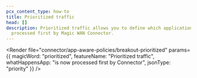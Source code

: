 ```yaml
---
pcx_content_type: how-to
title: Prioritized traffic
head: []
description: Prioritized traffic allows you to define which applications are
  processed first by Magic WAN Connector.
---
```



<Render file="connector/app-aware-policies/breakout-prioritized" params={{
	magicWord: "prioritized",
	featureName: "Prioritized traffic",
	whatHappensApp: "is now processed first by Connector",
	jsonType: "priority"
	}} />